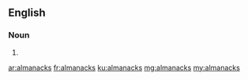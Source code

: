 ==English==

===Noun===
{{head|en|plural}}

# {{plural of|almanack|lang=en}}

[[ar:almanacks]]
[[fr:almanacks]]
[[ku:almanacks]]
[[mg:almanacks]]
[[my:almanacks]]
